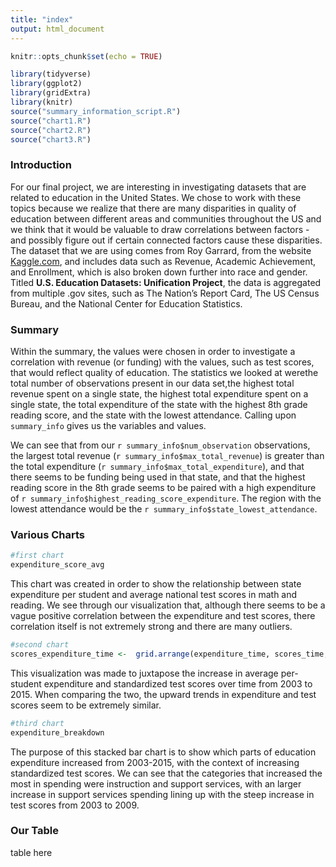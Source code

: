 ```yaml
---
title: "index"
output: html_document 
---
```


```r
knitr::opts_chunk$set(echo = TRUE)
```

```r
library(tidyverse)
library(ggplot2)
library(gridExtra)
library(knitr)
source("summary_information_script.R")
source("chart1.R")
source("chart2.R")
source("chart3.R")

```

### Introduction
For our final project, we are interesting in investigating datasets that are related to education in the United States. We chose to work with these topics because we realize that there are many disparities in quality of education between different areas and communities throughout the US and we think that it would be valuable to draw correlations between factors - and possibly figure out if certain connected factors cause these disparities. The dataset that we are using comes from Roy Garrard, from the website [Kaggle.com](https://www.kaggle.com/noriuk/us-education-datasets-unification-project), and includes data such as Revenue, Academic Achievement, and Enrollment, which is also broken down further into race and gender. Titled **U.S. Education Datasets: Unification Project**, the data is aggregated from multiple .gov sites, such as The Nation's Report Card, The US Census Bureau, and the National Center for Education Statistics.


### Summary
Within the summary, the values were chosen in order to investigate a correlation with revenue (or funding) with the values, such as test scores, that would reflect quality of education. The statistics we looked at werethe total number of observations present in our data set,the highest total revenue spent on a single state, the highest total expenditure spent on a single state, the total expenditure of the state with the highest 8th grade reading score, and the state with the lowest attendance. Calling upon ``summary_info`` gives us the variables and values.

We can see that from our ```r summary_info$num_observation``` observations, the largest total revenue (```r summary_info$max_total_revenue```) is greater than the total expenditure (```r summary_info$max_total_expenditure```), and that there seems to be funding being used in that state, and that the highest reading score in the 8th grade seems to be paired with a high expenditure of ```r summary_info$highest_reading_score_expenditure```. The region with the lowest attendance would be the ```r summary_info$state_lowest_attendance```.

### Various Charts
```r
#first chart
expenditure_score_avg
```


This chart was created in order to show the relationship between state expenditure per student and average national test scores in math and reading. We see through our visualization that, although there seems to be a vague positive correlation between the expenditure and test scores, there correlation itself is not extremely strong and there are many outliers.

```r
#second chart
scores_expenditure_time <-  grid.arrange(expenditure_time, scores_time, ncol=2)
```


This visualization was made to juxtapose the increase in average per-student expenditure and standardized test scores over time from 2003 to 2015. When comparing the two, the upward trends in expenditure and test scores seem to be extremely similar.

```r
#third chart
expenditure_breakdown
```


The purpose of this stacked bar chart is to show which parts of education expenditure increased from 2003-2015, with the context of increasing standardized test scores. We can see that the categories that increased the most in spending were instruction and support services, with an larger increase in support services spending lining up with the steep increase in test scores from 2003 to 2009. 





### Our Table
table here 

